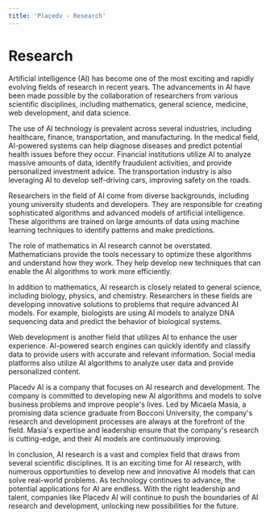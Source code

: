```yaml
---
title: 'Placedv - Research'
---
```


# Research

Artificial intelligence (AI) has become one of the most exciting and rapidly evolving fields of research in recent years. The advancements in AI have been made possible by the collaboration of researchers from various scientific disciplines, including mathematics, general science, medicine, web development, and data science.

The use of AI technology is prevalent across several industries, including healthcare, finance, transportation, and manufacturing. In the medical field, AI-powered systems can help diagnose diseases and predict potential health issues before they occur. Financial institutions utilize AI to analyze massive amounts of data, identify fraudulent activities, and provide personalized investment advice. The transportation industry is also leveraging AI to develop self-driving cars, improving safety on the roads.

Researchers in the field of AI come from diverse backgrounds, including young university students and developers. They are responsible for creating sophisticated algorithms and advanced models of artificial intelligence. These algorithms are trained on large amounts of data using machine learning techniques to identify patterns and make predictions.

The role of mathematics in AI research cannot be overstated. Mathematicians provide the tools necessary to optimize these algorithms and understand how they work. They help develop new techniques that can enable the AI algorithms to work more efficiently.

In addition to mathematics, AI research is closely related to general science, including biology, physics, and chemistry. Researchers in these fields are developing innovative solutions to problems that require advanced AI models. For example, biologists are using AI models to analyze DNA sequencing data and predict the behavior of biological systems.

Web development is another field that utilizes AI to enhance the user experience. AI-powered search engines can quickly identify and classify data to provide users with accurate and relevant information. Social media platforms also utilize AI algorithms to analyze user data and provide personalized content.

Placedv AI is a company that focuses on AI research and development. The company is committed to developing new AI algorithms and models to solve business problems and improve people's lives. Led by Micaela Masia, a promising data science graduate from Bocconi University, the company's research and development processes are always at the forefront of the field. Masia's expertise and leadership ensure that the company's research is cutting-edge, and their AI models are continuously improving.

In conclusion, AI research is a vast and complex field that draws from several scientific disciplines. It is an exciting time for AI research, with numerous opportunities to develop new and innovative AI models that can solve real-world problems. As technology continues to advance, the potential applications for AI are endless. With the right leadership and talent, companies like Placedv AI will continue to push the boundaries of AI research and development, unlocking new possibilities for the future.
